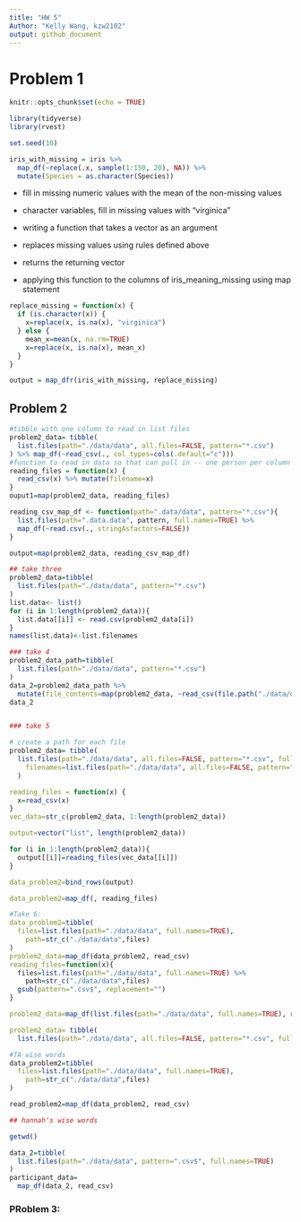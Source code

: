 ```yaml
---
title: "HW 5"
Author: "Kelly Wang, kzw2102"
output: github_document
---
```


# Problem 1
```r
knitr::opts_chunk$set(echo = TRUE)

library(tidyverse)
library(rvest)

set.seed(10)

iris_with_missing = iris %>% 
  map_df(~replace(.x, sample(1:150, 20), NA)) %>%
  mutate(Species = as.character(Species))
```
* fill in missing numeric values with the mean of the non-missing values
* character variables, fill in missing values with "virginica"


* writing a function that takes a vector as an argument 
* replaces missing values using rules defined above 
* returns the returning vector
* applying this function to the columns of iris_meaning_missing using map statement 

```r
replace_missing = function(x) {
  if (is.character(x)) {
    x=replace(x, is.na(x), "virginica")
  } else {
    mean_x=mean(x, na.rm=TRUE)
    x=replace(x, is.na(x), mean_x)
  }
}

output = map_dfr(iris_with_missing, replace_missing)

```

## Problem 2
```r

#tibble with one column to read in list files
problem2_data= tibble(
  list.files(path="./data/data", all.files=FALSE, pattern="*.csv")
) %>% map_df(~read_csv(., col_types=cols(.default="c")))
#function to read in data so that can pull in -- one person per column
reading_files = function(x) {
  read_csv(x) %>% mutate(filename=x)
} 
ouput1=map(problem2_data, reading_files)

reading_csv_map_df <- function(path=".data/data", pattern="*.csv"){
  list.files(path=".data.data", pattern, full.names=TRUE) %>% 
  map_df(~read.csv(., stringAsfactors=FALSE))
} 

output=map(problem2_data, reading_csv_map_df)

## take three
problem2_data=tibble(
  list.files(path="./data/data", pattern="*.csv")
)
list.data<- list()
for (i in 1:length(problem2_data)){
  list.data[[i]] <- read.csv(problem2_data[i])
}
names(list.data)<-list.filenames

### take 4
problem2_data_path=tibble(
  list.files(path="./data/data", pattern="*.csv")
)
data_2=problem2_data_path %>% 
  mutate(file_contents=map(problem2_data, ~read_csv(file.path("./data/data",.))))
data_2


### take 5 

# create a path for each file
problem2_data= tibble(
  list.files(path="./data/data", all.files=FALSE, pattern="*.csv", full.names=TRUE) %>% mutate(
    filenames=list.files(path="./data/data", all.files=FALSE, pattern="*.csv", full.names=TRUE)
  )

reading_files = function(x) {
  x=read_csv(x)
} 
vec_data=str_c(problem2_data, 1:length(problem2_data))

output=vector("list", length(problem2_data))

for (i in 1:length(problem2_data)){
  output[[i]]=reading_files(vec_data[[i]])
}

data_problem2=bind_rows(output)

data_problem2=map_df(, reading_files)

#Take 6:
data_problem2=tibble(
  files=list.files(path="./data/data", full.names=TRUE),
    path=str_c("./data/data",files)
)
problem2_data=map_df(data_problem2, read_csv)
reading_files=function(x){
  files=list.files(path="./data/data", full.names=TRUE) %>% 
    path=str_c("./data/data",files)
  gsub(pattern=".csv$", replacement="")
}

problem2_data=map_df(list.files(path="./data/data", full.names=TRUE), rbind, reading_files, col_names=FALSE, .id="input")

problem2_data= tibble(
  list.files(path="./data/data", all.files=FALSE, pattern="*.csv", full.names=TRUE) 

```

```r
#TA wise words
data_problem2=tibble(
  files=list.files(path="./data/data", full.names=TRUE),
    path=str_c("./data/data",files)
)

read_problem2=map_df(data_problem2, read_csv)

## hannah's wise words

getwd()

data_2=tibble(
  list.files(path="./data/data", pattern=".csv$", full.names=TRUE)
)
participant_data=
  map_df(data_2, read_csv)
```


### PRoblem 3:

